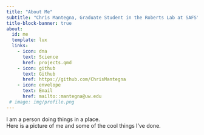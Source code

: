 ```yaml
---
title: "About Me"
subtitle: "Chris Mantegna, Graduate Student in the Roberts Lab at SAFS"
title-block-banner: true
about:
  id: me
  template: lux
  links:
    - icon: dna
      text: Science
      href: projects.qmd
    - icon: github
      text: Github
      href: https://github.com/ChrisMantegna
    - icon: envelope
      text: Email
      href: mailto::mantegna@uw.edu
 # image: img/profile.png
---
```


I am a person doing things in a place.\
Here is a picture of me and some of the cool things I've done.
